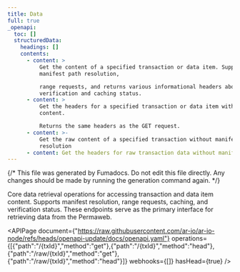 ```yaml
---
title: Data
full: true
_openapi:
  toc: []
  structuredData:
    headings: []
    contents:
      - content: >
          Get the content of a specified transaction or data item. Supports
          manifest path resolution,

          range requests, and returns various informational headers about data
          verification and caching status.
      - content: >
          Get the headers for a specified transaction or data item without the
          content.

          Returns the same headers as the GET request.
      - content: >-
          Get the raw content of a specified transaction without manifest
          resolution
      - content: Get the headers for raw transaction data without manifest resolution
---
```


{/* This file was generated by Fumadocs. Do not edit this file directly. Any changes should be made by running the generation command again. */}

Core data retrieval operations for accessing transaction and data item content. Supports manifest resolution,
range requests, caching, and verification status. These endpoints serve as the primary interface for retrieving
data from the Permaweb.


<APIPage document={"https://raw.githubusercontent.com/ar-io/ar-io-node/refs/heads/openapi-update/docs/openapi.yaml"} operations={[{"path":"/{txId}","method":"get"},{"path":"/{txId}","method":"head"},{"path":"/raw/{txId}","method":"get"},{"path":"/raw/{txId}","method":"head"}]} webhooks={[]} hasHead={true} />